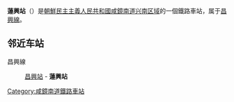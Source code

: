 {{unreferenced|time=2015-02-12T18:00:50+00:00}}
{{朝鮮半島車站資訊
|公司色 = blue
|文字色 = 
|站名 = 蓮興站
|圖片 = 
|pxl = 
|圖片說明 =
|前一站 = [[昌興站|昌興]]
|前一站距離 = 8.3
|後一站距離 =
|後一站 = 
|所屬路線 = [[昌興線|昌興線]]
|距離 = 8.3
|起點站 = [[昌興站|昌興]]
|諺文 = 련흥역
|朝鮮漢字 = 蓮興驛
|文觀部式 = 
|馬-賴式 = Ryŏnghŭng-yŏk
|副站名 = 
|車站編號 = 
|停站路線數 = 
|所屬公司 = [[朝鮮民主主義人民共和國鐵道省|朝鮮民主主義人民共和國鐵道省]]
|所在地 =[[咸鏡南道|咸鏡南道]][[咸兴市|咸兴市]][[兴南区域|兴南区域]]
|車站構造 = 地面车站
|月台配置 = 
|啟用年月日 =
|廢站年月日 = 
|上下車人次 = 
|統計年度 = 
|轉車 = 
|備註 = 
|全寬備註 = 
}}

'''蓮興站'''（{{lang-ko|련흥역}}）是[[朝鮮民主主義人民共和國|朝鮮民主主義人民共和國]][[咸鏡南道|咸鏡南道]][[兴南区域|兴南区域]]的一個鐵路車站，属于[[昌興線|昌興線]]。

==邻近车站==
昌興線
:[[昌興站|昌興站]] - '''蓮興站'''

{{朝鲜铁路小作品}}

{{昌興線}}

[[Category:咸鏡南道鐵路車站|Category:咸鏡南道鐵路車站]]